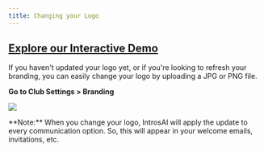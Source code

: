 ```yaml
---
title: Changing your Logo
---
```


[Explore our Interactive Demo](https://intros-ai.navattic.com/hj3s0ntm)
-----------------------------------------------------------

If you haven't updated your logo yet, or if you're looking to refresh your branding, you can easily change your logo by uploading a JPG or PNG file.

**Go to Club Settings > Branding**

![](/images/changing-your-logo-1-optim.jpg)

<Note>
**Note:** When you change your logo, IntrosAI will apply the update to every communication option. So, this will appear in your welcome emails, invitations, etc.
</Note>
